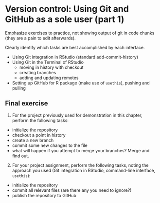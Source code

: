 # Version control: Using Git and GitHub as a sole user (part 1)

Emphasize exercises to practice,
not showing output of git in code chunks (they are a pain to edit afterwards).

Clearly identify which tasks are best accomplished by each interface.

- Using Git integration in RStudio (standard add-commit-history)
- Using Git in the Terminal of RStudio
  - moving in history with checkout
  - creating branches
  - adding and updating remotes
- Setting up GitHub for R package (make use of `usethis`), pushing and pulling

## Final exercise

<!-- NOTE: Preferably something linked to working towards completing the project assignments, maybe to be used as a milestone? -->

1. For the project previously used for demonstration in this chapter,
perform the following tasks:
- initialize the repository
- checkout a point in history
- create a new branch
- commit some new changes to the file
- what will happen if you attempt to merge your branches? Merge and find out.

2. For your project assignment,
perform the following tasks,
noting the approach you used 
(Git integration in RStudio, command-line interface, `usethis`):
- initialize the repository
- commit all relevant files (are there any you need to ignore?)
- publish the repository to GitHub
